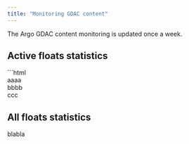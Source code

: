 ```yaml
---
title: "Monitoring GDAC content"
---
```

The Argo GDAC content monitoring is updated once a week.

## Active floats statistics
```html
<html>
	<head>
		<meta charset="utf-8" />
		<link rel="stylesheet" type="text/css" href="/assets/css/styles.css" />
		<script src="https://ajax.googleapis.com/ajax/libs/jquery/1.8.2/jquery.min.js"></script>
		<script src="https://code.highcharts.com/highcharts.js"></script>
		<script src="https://code.highcharts.com/modules/exporting.js"></script>
		<script src="/assets/js/statisticGdac.js"></script>
		<title>Active floats statistics</title>
	</head>
	<body>
		<div id="pie_graph"></div>
		aaaa
		<div id="active_pie_graph"></div>
		bbbb
		<div id="Histogram"></div>
		ccc
	</body>
</html>

## All floats statistics
blabla
